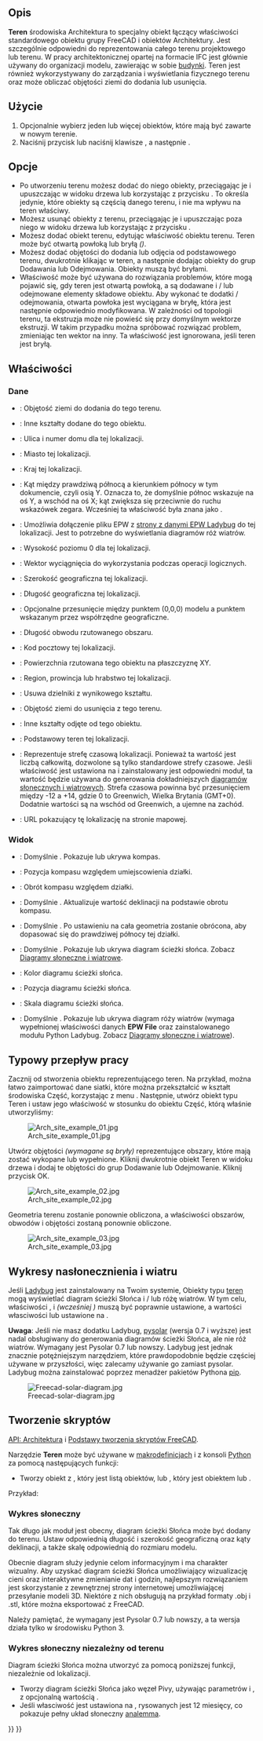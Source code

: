 <languages/>

{{Docnav/pl
|[[BIM_Project/pl|Projekt]]
|[[Arch_Building/pl|Budynek]]
|[[BIM_Workbench/pl|środowisko pracy BIM]]
|IconL=BIM_Project.svg
|IconR=Arch_Building.svg
|IconC=Workbench_BIM.svg
}}

{{VeryImportantMessage|POLECENIE TO JEST CZĘŚCIĄ ZINTEGROWANEGO środowiska pracy [[BIM_Workbench/pl|BIM]] w V1.0<br>
Ta strona została zaktualizowana dla tej wersji.}}

{{GuiCommand/pl
|Name=Arch Site
|Name/pl=Architektura: Teren
|MenuLocation=3D / BIM → Teren
|Workbenches=[[Arch_Workbench/pl|Architektura]]
|Shortcut={{KEY|S}} {{KEY|I}}
|SeeAlso=
}}

<span id="Description"></span>
==Opis==

'''Teren''' środowiska Architektura to specjalny obiekt łączący właściwości standardowego obiektu grupy FreeCAD i obiektów Architektury. Jest szczególnie odpowiedni do reprezentowania całego terenu projektowego lub terenu. W pracy architektonicznej opartej na formacie IFC jest głównie używany do organizacji modelu, zawierając w sobie [[Arch_Building/pl|budynki]]. Teren jest również wykorzystywany do zarządzania i wyświetlania fizycznego terenu oraz może obliczać objętości ziemi do dodania lub usunięcia.

<span id="Usage"></span>
==Użycie==

# Opcjonalnie wybierz jeden lub więcej obiektów, które mają być zawarte w nowym terenie.
# Naciśnij przycisk {{Button|[[Image:Arch_Site.svg|16px]] '''Teren'''}} lub naciśnij klawisze {{KEY|S}}, a następnie {{KEY|I}}.

<span id="Options"></span>
==Opcje==

* Po utworzeniu terenu możesz dodać do niego obiekty, przeciągając je i upuszczając w widoku drzewa lub korzystając z przycisku {{Button|[[Image:Arch Add.svg|16px]] [[Arch_Add/pl|Połącz obiekty]]}}. To określa jedynie, które obiekty są częścią danego terenu, i nie ma wpływu na teren właściwy.
* Możesz usunąć obiekty z terenu, przeciągając je i upuszczając poza niego w widoku drzewa lub korzystając z przycisku {{Button|[[Image:Arch Remove.svg|16px]] [[Arch_Remove/pl|Usuń komponent]]}}.
* Możesz dodać obiekt terenu, edytując właściwość {{PropertyData|Ukształtowanie terenu}} obiektu terenu. Teren może być otwartą powłoką lub bryłą ''({{Version/pl|0.21}})''.
* Możesz dodać objętości do dodania lub odjęcia od podstawowego terenu, dwukrotnie klikając w teren, a następnie dodając obiekty do grup Dodawania lub Odejmowania. Obiekty muszą być bryłami.
* Właściwość {{PropertyData|wektor wyciągnięcia}} może być używana do rozwiązania problemów, które mogą pojawić się, gdy teren jest otwartą powłoką, a są dodawane i / lub odejmowane elementy składowe obiektu. Aby wykonać te dodatki / odejmowania, otwarta powłoka jest wyciągana w bryłę, która jest następnie odpowiednio modyfikowana. W zależności od topologii terenu, ta ekstruzja może nie powieść się przy domyślnym wektorze ekstruzji. W takim przypadku można spróbować rozwiązać problem, zmieniając ten wektor na inny. Ta właściwość jest ignorowana, jeśli teren jest bryłą.

<span id="Properties"></span>
==Właściwości==

<span id="Data"></span>
===Dane===

{{Properties_Title|Teren}}

* {{PropertyData|Objętość dodatkowa|Volume}}: Objętość ziemi do dodania do tego terenu.  
* {{PropertyData|Dodatki|LinkList}}: Inne kształty dodane do tego obiektu.  
* {{PropertyData|Adres|String}}: Ulica i numer domu dla tej lokalizacji.  
* {{PropertyData|Miasto|String}}: Miasto tej lokalizacji.  
* {{PropertyData|Kraj|String}}: Kraj tej lokalizacji.  
* {{PropertyData|Pochylenie|Angle}}: Kąt między prawdziwą północą a kierunkiem północy w tym dokumencie, czyli osią Y. Oznacza to, że domyślnie północ wskazuje na oś Y, a wschód na oś X; kąt zwiększa się przeciwnie do ruchu wskazówek zegara. Wcześniej ta właściwość była znana jako {{PropertyData|Odchylenie od północy}}.  
* {{PropertyData|Plik EPW|FileIncluded}}: Umożliwia dołączenie pliku EPW z [https://www.ladybug.tools/epwmap/ strony z danymi EPW Ladybug] do tej lokalizacji. Jest to potrzebne do wyświetlania diagramów róż wiatrów.  
* {{PropertyData|Wzniesienie|Length}}: Wysokość poziomu 0 dla tej lokalizacji.  
* {{PropertyData|Wektor wyciągnięcia|Vector}}: Wektor wyciągnięcia do wykorzystania podczas operacji logicznych.  
* {{PropertyData|Szerokość geograficzna|Float}}: Szerokość geograficzna tej lokalizacji.  
* {{PropertyData|Długość geograficzna|Float}}: Długość geograficzna tej lokalizacji.  
* {{PropertyData|Odsunięcie początku|Vector}}: Opcjonalne przesunięcie między punktem (0,0,0) modelu a punktem wskazanym przez współrzędne geograficzne.  
* {{PropertyData|Obwód|Length}}: Długość obwodu rzutowanego obszaru.  
* {{PropertyData|Kod pocztowy|String}}: Kod pocztowy tej lokalizacji.  
* {{PropertyData|Powierzchnia rzutowana|Area}}: Powierzchnia rzutowana tego obiektu na płaszczyznę XY.  
* {{PropertyData|Region|String}}: Region, prowincja lub hrabstwo tej lokalizacji.  
* {{PropertyData|Usuń dzielnik|Bool}}: Usuwa dzielniki z wynikowego kształtu.  
* {{PropertyData|Objętość odejmowana|Volume}}: Objętość ziemi do usunięcia z tego terenu.  
* {{PropertyData|Odjęcia|LinkList}}: Inne kształty odjęte od tego obiektu.  
* {{PropertyData|Teren|Link}}: Podstawowy teren tej lokalizacji.  
* {{PropertyData|Strefa czasowa|Integer}}: Reprezentuje strefę czasową lokalizacji. Ponieważ ta wartość jest liczbą całkowitą, dozwolone są tylko standardowe strefy czasowe. Jeśli właściwość {{PropertyView|Diagram słoneczny}} jest ustawiona na {{TRUE/pl}} i zainstalowany jest odpowiedni moduł, ta wartość będzie używana do generowania dokładniejszych [[#Diagramy_słoneczne_i_wiatrowe|diagramów słonecznych i wiatrowych]]. Strefa czasowa powinna być przesunięciem między -12 a +14, gdzie 0 to Greenwich, Wielka Brytania (GMT+0). Dodatnie wartości są na wschód od Greenwich, a ujemne na zachód.  
* {{PropertyData|Url|String}}: URL pokazujący tę lokalizację na stronie mapowej.

<span id="View"></span>
===Widok===

{{Properties_Title|Kompas}}

* {{PropertyView|Kompas|Bool}}: Domyślnie {{Value|False}}. Pokazuje lub ukrywa kompas.  
* {{PropertyView|Pozycja kompasu|Vector}}: Pozycja kompasu względem umiejscowienia działki.  
* {{PropertyView|Obrót kompasu|Angle}}: Obrót kompasu względem działki.  
* {{PropertyView|Aktualizuj deklinację|Bool}}: Domyślnie {{Value|False}}. Aktualizuje wartość deklinacji na podstawie obrotu kompasu.

{{Properties_Title|Teren}}

* {{PropertyView|Orientacja|Enumeration}}: Domyślnie {{Value|Project North}}. Po ustawieniu na {{Value|True North}} cała geometria zostanie obrócona, aby dopasować się do prawdziwej północy tej działki.  
* {{PropertyView|Diagram słoneczny|Bool}}: Domyślnie {{Value|False}}. Pokazuje lub ukrywa diagram ścieżki słońca. Zobacz [[#Diagramy_słoneczne_i_wiatrowe|Diagramy słoneczne i wiatrowe]].  
* {{PropertyView|Kolor diagramu słonecznego|Color}}: Kolor diagramu ścieżki słońca.  
* {{PropertyView|Pozycja diagramu słonecznego|Vector}}: Pozycja diagramu ścieżki słońca.  
* {{PropertyView|Skala diagramu słonecznego|Float}}: Skala diagramu ścieżki słońca.  
* {{PropertyView|Róża wiatrów|Bool}}: Domyślnie {{value|False}}. Pokazuje lub ukrywa diagram róży wiatrów (wymaga wypełnionej właściwości danych '''EPW File''' oraz zainstalowanego modułu Python Ladybug. Zobacz [[#Diagramy_słoneczne_i_wiatrowe|Diagramy słoneczne i wiatrowe]]).

<span id="Typical_workflow"></span>
==Typowy przepływ pracy==

Zacznij od stworzenia obiektu reprezentującego teren. Na przykład, można łatwo zaimportować dane siatki, które można przekształcić w kształt środowiska Część, korzystając z menu {{MenuCommand|Część → Utwórz kształt z siatki}}. Następnie, utwórz obiekt typu Teren i ustaw jego właściwość {{PropertyData|Ukształtowanie terenu}} w stosunku do obiektu Część, którą właśnie utworzyliśmy:

[[Image:Arch site example 01.jpg]]

Utwórz objętości ''(wymagane są bryły)'' reprezentujące obszary, które mają zostać wykopane lub wypełnione. Kliknij dwukrotnie obiekt Teren w widoku drzewa i dodaj te objętości do grup Dodawanie lub Odejmowanie. Kliknij przycisk OK.

[[Image:Arch site example 02.jpg]]

Geometria terenu zostanie ponownie obliczona, a właściwości obszarów, obwodów i objętości zostaną ponownie obliczone.

[[Image:Arch site example 03.jpg]]

<span id="Solar_and_wind_diagrams"></span>
==Wykresy nasłonecznienia i wiatru==

Jeśli [https://www.ladybug.tools/ladybug.html Ladybug] jest zainstalowany na Twoim systemie, Obiekty typu [[Arch_Site/pl|teren]] mogą wyświetlać diagram ścieżki Słońca i / lub różę wiatrów. W tym celu, właściwości {{PropertyData|Longitude}}, {{PropertyData|Latitude}} i {{PropertyData|Declination}} ''(wcześniej {{PropertyData|North Deviation}})'' muszą być poprawnie ustawione, a wartości własciwości {{PropertyView|Solar Diagram}} lub {{PropertyView|Wind Rose}} ustawione na {{TRUE/pl}}.

'''Uwaga''': Jeśli nie masz dodatku Ladybug, [http://pysolar.org/ pysolar] (wersja 0.7 i wyższe) jest nadal obsługiwany do generowania diagramów ścieżki Słońca, ale nie róż wiatrów. Wymagany jest Pysolar 0.7 lub nowszy. Ladybug jest jednak znacznie potężniejszym narzędziem, które prawdopodobnie będzie częściej używane w przyszłości, więc zalecamy używanie go zamiast pysolar. Ladybug można zainstalować poprzez menadżer pakietów Pythona [https://github.com/ladybug-tools/ladybug?tab=readme-ov-file#installation pip].

[[Image:Freecad-solar-diagram.jpg]]

<span id="Scripting"></span>
==Tworzenie skryptów==

{{Emphasis|Zobacz również:}} [[Arch_API/pl|API: Architektura]] i [[FreeCAD_Scripting_Basics/pl|Podstawy tworzenia skryptów FreeCAD]].

Narzędzie '''Teren''' może być używane w [[Macros/pl|makrodefinicjach]] i z konsoli [[Python/pl|Python]] za pomocą następujących funkcji:

{{Code|code=
Site = makeSite(objectslist=None, baseobj=None, name="Site")
}}

* Tworzy obiekt {{incode|Site}} z {{incode|objectslist}}, który jest listą obiektów, lub {{incode|baseobj}}, który jest obiektem {{incode|Shape}} lub {{incode|Terrain}}.

Przykład:
{{Code|code=
import FreeCAD, Draft, Arch

p1 = FreeCAD.Vector(0, 0, 0)
p2 = FreeCAD.Vector(2000, 0, 0)
baseline = Draft.makeLine(p1, p2)
Wall = Arch.makeWall(baseline, length=None, width=150, height=2000)
FreeCAD.ActiveDocument.recompute()

Building = Arch.makeBuilding([Wall])
Site = Arch.makeSite([Building])

FreeCAD.ActiveDocument.recompute()
FreeCAD.Gui.ActiveDocument.ActiveView.viewIsometric()
}}

<span id="Solar_diagram"></span>
===Wykres słoneczny===

Tak długo jak moduł {{incode|pysolar}} jest obecny, diagram ścieżki Słońca może być dodany do terenu. Ustaw odpowiednią długość i szerokość geograficzną oraz kąty deklinacji, a także skalę odpowiednią do rozmiaru modelu.

Obecnie diagram służy jedynie celom informacyjnym i ma charakter wizualny. Aby uzyskać diagram ścieżki Słońca umożliwiający wizualizację cieni oraz interaktywne zmienianie dat i godzin, najlepszym rozwiązaniem jest skorzystanie z zewnętrznej strony internetowej umożliwiającej przesyłanie modeli 3D. Niektóre z nich obsługują na przykład formaty .obj i .stl, które można eksportować z FreeCAD. 

Należy pamiętać, że wymagany jest Pysolar 0.7 lub nowszy, a ta wersja działa tylko w środowisku Python 3.

{{Code|code=
Site.Longitude = -46.38
Site.Latitude = -23.33
Site.Declination = 30
# Uncomment if you want to show the compass
# Site.ViewObject.Compass = True

Site.ViewObject.SolarDiagram = True
Site.ViewObject.SolarDiagramScale = 10000
FreeCAD.ActiveDocument.recompute()
}}

<span id="Solar_diagram_independent_of_Site"></span>
===Wykres słoneczny niezależny od terenu===

Diagram ścieżki Słońca można utworzyć za pomocą poniższej funkcji, niezależnie od lokalizacji.
{{Code|code=
Node = makeSolarDiagram(longitude, latitude, scale=1, complete=False)
}}

* Tworzy diagram ścieżki Słońca jako węzeł Pivy, używając parametrów {{incode|longitude}} i {{incode|latitude}}, z opcjonalną wartością {{incode|scale}}.
* Jeśli własciwość {{incode|complete}} jest ustawiona na {{True/pl}}, rysowanych jest 12 miesięcy, co pokazuje pełny układ słoneczny [https://en.wikipedia.org/wiki/Analemma analemma].

{{Code|code=
import FreeCADGui, Arch

Node = Arch.makeSolarDiagram(-46.38, -23.33, scale=10000, complete=True)
FreeCAD.Gui.ActiveDocument.ActiveView.getSceneGraph().addChild(Node)
}}


{{Docnav/pl
|[[BIM_Project/pl|Projekt]]
|[[Arch_Building/pl|Budynek]]
|[[BIM_Workbench/pl|środowisko pracy BIM]]
|IconL=BIM_Project.svg
|IconR=Arch_Building.svg
|IconC=Workbench_BIM.svg
}}

{{BIM_Tools_navi{{#translation:}}}}
{{Userdocnavi{{#translation:}}}}